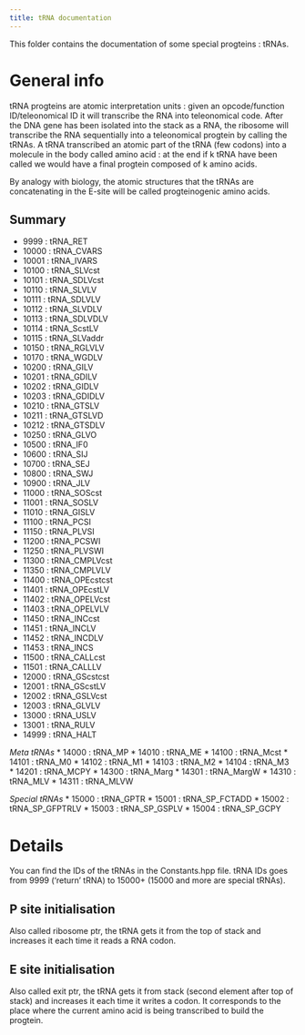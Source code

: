```yaml
---
title: tRNA documentation
---
```


This folder contains the documentation of some special progteins : tRNAs.


# General info

tRNA progteins are atomic interpretation units : given an opcode/function ID/teleonomical ID it will transcribe the RNA into teleonomical code.
After the DNA gene has been isolated into the stack as a RNA, the ribosome will transcribe the RNA sequentially into a teleonomical progtein by calling the tRNAs.
A tRNA transcribed an atomic part of the tRNA (few codons) into a molecule in the body called amino acid : at the end if k tRNA have been called we would have a final progtein composed of k amino acids.

By analogy with biology, the atomic structures that the tRNAs are concatenating in the E-site will be called progteinogenic amino acids.

## Summary

* 9999 : tRNA_RET
* 10000 : tRNA_CVARS
* 10001 : tRNA_IVARS
* 10100 : tRNA_SLVcst
* 10101 : tRNA_SDLVcst
* 10110 : tRNA_SLVLV
* 10111 : tRNA_SDLVLV
* 10112 : tRNA_SLVDLV
* 10113 : tRNA_SDLVDLV
* 10114 : tRNA_ScstLV
* 10115 : tRNA_SLVaddr
* 10150 : tRNA_RGLVLV
* 10170 : tRNA_WGDLV
* 10200 : tRNA_GILV
* 10201 : tRNA_GDILV
* 10202 : tRNA_GIDLV
* 10203 : tRNA_GDIDLV
* 10210 : tRNA_GTSLV
* 10211 : tRNA_GTSLVD
* 10212 : tRNA_GTSDLV
* 10250 : tRNA_GLVO
* 10500 : tRNA_IF0
* 10600 : tRNA_SIJ
* 10700 : tRNA_SEJ
* 10800 : tRNA_SWJ
* 10900 : tRNA_JLV
* 11000 : tRNA_SOScst
* 11001 : tRNA_SOSLV
* 11010 : tRNA_GISLV
* 11100 : tRNA_PCSI
* 11150 : tRNA_PLVSI
* 11200 : tRNA_PCSWI
* 11250 : tRNA_PLVSWI
* 11300 : tRNA_CMPLVcst
* 11350 : tRNA_CMPLVLV
* 11400 : tRNA_OPEcstcst
* 11401 : tRNA_OPEcstLV
* 11402 : tRNA_OPELVcst
* 11403 : tRNA_OPELVLV
* 11450 : tRNA_INCcst
* 11451 : tRNA_INCLV
* 11452 : tRNA_INCDLV
* 11453 : tRNA_INCS
* 11500 : tRNA_CALLcst
* 11501 : tRNA_CALLLV
* 12000 : tRNA_GScstcst
* 12001 : tRNA_GScstLV
* 12002 : tRNA_GSLVcst
* 12003 : tRNA_GLVLV
* 13000 : tRNA_USLV
* 13001 : tRNA_RULV
* 14999 : tRNA_HALT

*Meta tRNAs*
* 14000 : tRNA_MP
* 14010 : tRNA_ME
* 14100 : tRNA_Mcst
* 14101 : tRNA_M0
* 14102 : tRNA_M1
* 14103 : tRNA_M2
* 14104 : tRNA_M3
* 14201 : tRNA_MCPY
* 14300 : tRNA_Marg
* 14301 : tRNA_MargW
* 14310 : tRNA_MLV
* 14311 : tRNA_MLVW

*Special tRNAs*
* 15000 : tRNA_GPTR
* 15001 : tRNA_SP_FCTADD
* 15002 : tRNA_SP_GFPTRLV
* 15003 : tRNA_SP_GSPLV
* 15004 : tRNA_SP_GCPY


# Details

You can find the IDs of the tRNAs in the Constants.hpp file.
tRNA IDs goes from 9999 ('return' tRNA) to 15000+ (15000 and more are special tRNAs).

## P site initialisation

Also called ribosome ptr, the tRNA gets it from the top of stack and increases it each time 
it reads a RNA codon.

## E site initialisation

Also called exit ptr, the tRNA gets it from stack (second element after top of stack) and increases 
it each time it writes a codon.
It corresponds to the place where the current amino acid is being transcribed to build the progtein.
